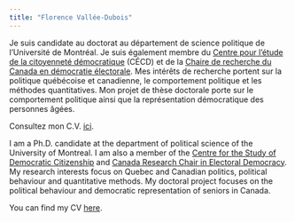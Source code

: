 ```yaml
---
title: "Florence Vallée-Dubois"
---
```


Je suis candidate au doctorat au département de science politique de l'Université de Montréal. Je suis également membre du [Centre pour l'étude de la citoyenneté démocratique](http://csdc-cecd.ca/fr/) (CÉCD) et de la [Chaire de recherche du Canada en démocratie électorale](https://www.chairedemocratie.com/fr). Mes intérêts de recherche portent sur la politique québécoise et canadienne, le comportement politique et les méthodes quantitatives. Mon projet de thèse doctorale porte sur le comportement politique ainsi que la représentation démocratique des personnes âgées.

Consultez mon C.V. [ici](documentation/cv-fvd-fr.pdf).

I am a Ph.D. candidate at the department of political science of the University of Montreal. I am also a member of the [Centre for the Study of Democratic Citizenship](http://csdc-cecd.ca/) and [Canada Research Chair in Electoral Democracy](https://www.chairedemocratie.com/). My research interests focus on Quebec and Canadian politics, political behaviour and quantitative methods. My doctoral project focuses on the political behaviour and democratic representation of seniors in Canada.

You can find my CV [here](documentation/cv-fvd-eng.pdf).
